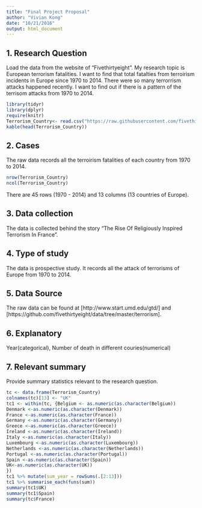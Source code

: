 ```yaml
---
title: "Final Project Proposal"
author: "Vivian Kong"
date: "10/21/2016"
output: html_document
---
```


## 1. Research Question
Load the data from the website of "Fivethirtyeight". My research topic is European terrorism fatalities. I want to find that total fatalties from terroirism incidents in Europe since 1970 to 2014. There were so many terrorrism attacks happened recently. I want to find out if there is a pattern of the terrisom attacks from 1970 to 2014.
```r
library(tidyr)
library(dplyr)
require(knitr)
Terrorism_Country<- read.csv("https://raw.githubusercontent.com/fivethirtyeight/data/master/terrorism/eu_terrorism_fatalities_by_country.csv", stringsAsFactors = FALSE, check.names = FALSE, na.strings = c("", "NA"))
kable(head(Terrorism_Country))
```

## 2. Cases 
The raw data records all the terroirism fatalities of each country from 1970 to 2014.

```r
nrow(Terrorism_Country)
ncol(Terrorism_Country)
```

There are 45 rows (1970 - 2014) and 13 columns (13 countries of Europe).

## 3. Data collection
The data is collected behind the story "The Rise Of Religiously Inspired Terrorism In France".

## 4. Type of study
The data is prospective study. It records all the attack of terrorisms of Europe from 1970 to 2014. 

## 5. Data Source

The raw data can be found at [http://www.start.umd.edu/gtd/] and [https://github.com/fivethirtyeight/data/tree/master/terrorism].

## 6. Explanatory
Year(categorical), Number of death in different couries(numerical)

## 7. Relevant summary
Provide summary statistics relevant to the research question.

```r
tc <- data.frame(Terrorism_Country)
colnames(tc)[13] <- "UK"
tc1 <- within(tc, {Belgium <- as.numeric(as.character(Belgium))
Denmark <-as.numeric(as.character(Denmark))
France <-as.numeric(as.character(France))
Germany <-as.numeric(as.character(Germany))
Greece <-as.numeric(as.character(Greece))
Ireland <-as.numeric(as.character(Ireland))
Italy <-as.numeric(as.character(Italy))
Luxembourg <-as.numeric(as.character(Luxembourg))
Netherlands <-as.numeric(as.character(Netherlands))
Portugal <-as.numeric(as.character(Portugal))
Spain <-as.numeric(as.character(Spain))
UK<-as.numeric(as.character(UK))
})
tc1 %>% mutate(sum_year = rowSums(.[2:13]))
tc1 %>% summarise_each(funs(sum))
summary(tc1$UK)
summary(tc1$Spain)
summary(tc$France)
```











